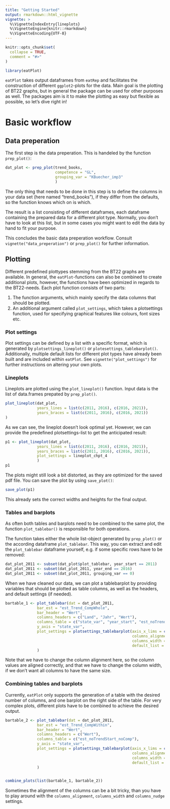 ```yaml
---
title: "Getting Started"
output: rmarkdown::html_vignette
vignette: >
  %\VignetteIndexEntry{lineplots}
  %\VignetteEngine{knitr::rmarkdown}
  %\VignetteEncoding{UTF-8}
---
```


```r
knitr::opts_chunk$set(
  collapse = TRUE,
  comment = "#>"
)
```

```r
library(eatPlot)
```

`eatPlot` takes output dataframes from `eatRep` and facilitates the construction of different `ggplot2`-plots for the data. Main goal is the plotting of BT22 graphs, but in general the package can be used for other purposes as well. 
The packages aim is it to make the plotting as easy but flexible as possible, so let's dive right in!

# Basic workflow
## Data preperation
The first step is the data preperation. This is handeled by the function `prep_plot()`:
```r
dat_plot <- prep_plot(trend_books, 
                      competence = "GL",
                      grouping_var = "KBuecher_imp3"
                      )

```
The only thing that needs to be done in this step is to define the columns in your data set (here named "trend_books"), if they differ from the defaults, so the function knows which on is which.

The result is a list consisting of different dataframes, each dataframe containing the prepared data for a different plot type. Normally, you don't have to look at this list, but in some cases you might want to edit the data by hand to fit your purpose.

This concludes the basic data preperation workflow. Consult `vignette("data_preperation")` or `prep_plot()` for further information. 


## Plotting
Different predefined plottypes stemming from the BT22 graphs are available. In general, the `eatPlot`-functions can also be combined to create additional plots, however, the functions have been optimized in regards to the BT22-needs.
Each plot function consists of two parts: 

1) The function arguments, which mainly specify the data columns that should be plotted.
2) An additional argument called `plot_settings`, which takes a plotsettings function, used for specifying graphical features like colours, font sizes etc. 

### Plot settings
Plot settings can be defined by a list with a specific format, which is generated by `plotsettings_lineplot()` or `plotesettings_tablebarplot()`.
Additionally, multiple default lists for different plot types have already been built and are included within `eatPlot`. See `vignette("plot_settings")` for further instructions on altering your own plots. 

### Lineplots
Lineplots are plotted using the `plot_lineplot()` function. Input data is the list of data.frames prepated by `prep_plot()`. 

```r
plot_lineplot(dat_plot,
              years_lines = list(c(2011, 2016), c(2016, 2021)),
              years_braces = list(c(2011, 2016), c(2016, 2021))
)
```
As we can see, the lineplot doesn't look optimal yet. However, we can provide the predefined plotsettings-list to get the anticipated result:

```r
p1 <- plot_lineplot(dat_plot,
              years_lines = list(c(2011, 2016), c(2016, 2021)),
              years_braces = list(c(2011, 2016), c(2016, 2021)),
              plot_settings = lineplot_chpt_4
              )
p1
```

The plots might still look a bit distorted, as they are optimized for the saved pdf file. You can save the plot by using `save_plot()`:

```r
save_plot(p1)
```
This already sets the correct widths and heights for the final output. 

### Tables and barplots
As often both tables and barplots need to be combined to the same plot, the function `plot_tablebar()` is responsible for both operations. 

The function takes either the whole list-object generated by `prep_plot()` or the according dataframe `plot_tablebar`. This way, you can extract and edit the `plot_tablebar` dataframe yourself, e.g. if some specific rows have to be removed:

```r
dat_plot_2011 <- subset(dat_plot$plot_tablebar, year_start == 2011)
dat_plot_2011 <- subset(dat_plot_2011, year_end == 2016)
dat_plot_2011 <- subset(dat_plot_2011, grouping_var == 0)
```


When we have cleaned our data, we can plot a tablebarplot by providing variables that should be plotted as table columns, as well as the headers, and default settings (if needed). 
```r
bartable_1 <- plot_tablebar(dat = dat_plot_2011,
              bar_est = "est_Trend_CompWhole",
              bar_header = "Wert",
              columns_headers = c("Land", "Jahr", "Wert"),
              columns_table = c("state_var", "year_start", "est_noTrendStart_noComp"),
              y_axis = "state_var",
              plot_settings = plotsettings_tablebarplot(axis_x_lims = c(-30, 30),
                                                        columns_alignment = c(0,0.5, 0.5),
                                                        columns_width = c(0.1, 0.1, 0.1, 0.7),
                                                        default_list = barplot_MinSta)
              )
```
Note that we have to change the column alignment here, so the column values are aligned correctly, and that we have to change the column width, if we don't want all columns to have the same size.   


### Combining tables and barplots
Currently, `eatPlot` only supports the generation of a table with the desired number of columns, and one barplot on the right side of the table. For very complex plots, different plots have to be combined to achieve the desired output. 

```r
bartable_2 <- plot_tablebar(dat = dat_plot_2011,
              bar_est = "est_Trend_CompWithin",
              bar_header = "Wert",
              columns_headers = c("Wert"),
              columns_table = c("est_noTrendStart_noComp"),
              y_axis = "state_var",
              plot_settings = plotsettings_tablebarplot(axis_x_lims = c(-20, 20),
                                                        columns_alignment = 0.5,
                                                        columns_width = c(0.2, 0.8),
                                                        default_list = barplot_MinSta)
              )


combine_plots(list(bartable_1, bartable_2))
```

Sometimes the alignment of the columns can be a bit tricky, than you have to play around with the `columns_alignment`, `columns_width` and `columns_nudge` settings.

